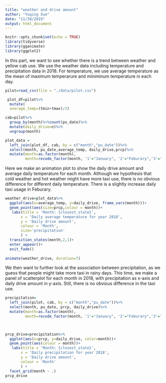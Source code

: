 ```yaml
---
title: "weather and drive amount"
author: "Yuqing Xue"
date: "11/30/2019"
output: html_document
---
```


```r
knitr::opts_chunk$set(echo = TRUE)
library(tidyverse)
library(gganimate)
library(ggplot2)
```

In this part, we want to see whether there is a trend between weather and yellow cab use. We use the weather data including temperature and precipitation data in 2018. For temperature, we use average temperature as the mean of maximum temperarure and miniminum temperature in each day. 

```r
pilot=read_csv(file = "./data/pilot.csv")
```


```r
 plot_df=pilot%>%
  mutate(
  average_temp=(tmin+tmax)/2)

cab=pilot%>%
  group_by(month)%>%count(pu_date)%>%
  mutate(daily_drive=n)%>%
  ungroup(month)

```


```r
plot_data = 
  left_join(plot_df, cab, by = c("month","pu_date"))%>%
  select(month, pu_date,average_temp, daily_drive,prcp)%>%
  mutate(month=as.factor(month),
         month=recode_factor(month, '1'="January", '2'="Feburary",'3'="March",'4'='April','5'='May','6'='June','7'='July','8'='August','9'='September','10'='October','11'='November','12'='December'))


```

Here we make an animation plot to show the daily drive amount and average daily temperature for each month. Although we hypothesis that cold weather and hot weather might have more taxi use, there is no obvious difference for different daily temperature. There is a slightly increase daily taxi usage in Feburary.

```r
weather_drive=plot_data%>%
  ggplot(aes(x=average_temp, y=daily_drive, frame_vars(month)))+
  geom_point(aes(size=prcp,colour = month))+
   labs(title = 'Month: {closest_state}',
       x = 'Daily average temperature for year 2018', 
       y = 'Daily drive amount',
       colour = 'Month',
       size='precipitation'
       ) +
  transition_states(month,2,1)+
  enter_appear()+
  exit_fade()
   
animate(weather_drive, duration=7)
```

We then want to further look at the association between precipitation, as we guess that people might take more taxi in rainy days. This time, we make a panel of scatterplot for each month in 2018, with precipitation as x-axis and daily drive amount in y-axis. 
Still, there is no obvious difference in the taxi use. 
```r
precipitation=
  left_join(pilot, cab, by = c("month","pu_date"))%>%
  select(month, pu_date, prcp, daily_drive)%>%
  mutate(month=as.factor(month),
         month=recode_factor(month, '1'="January", '2'="Feburary",'3'="March",'4'='April','5'='May','6'='June','7'='July','8'='August','9'='September','10'='October','11'='November','12'='December'))

  
```

```r
prcp_drive=precipitation%>%
  ggplot(aes(x=prcp, y=daily_drive, color=month))+
  geom_point(aes(colour = month))+
   labs(title = 'Month: {closest_state}',
       x = 'Daily precipitation for year 2018', 
       y = 'Daily drive amount',
       colour = 'Month'
       ) +
  facet_grid(month ~ .)
prcp_drive

```

 
